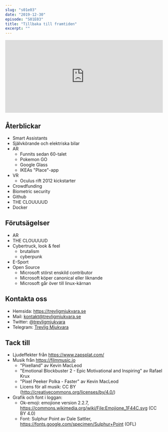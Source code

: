 ```yaml
---
slug: "s01e03"
date: "2019-12-30"
episode: "S01E03"
title: "Tillbaka till framtiden"
excerpt: ""
---
```


<SEO title="S01E03 - Tillbaka till framtiden" />
<div style="width: 100%;">
<iframe src="https://open.spotify.com/embed-podcast/episode/3f2vs71fxYidaJoDajjOaU" width="100%" height="232" frameborder="0" allowtransparency="true" allow="encrypted-media"></iframe>
</div>


## Återblickar
- Smart Assistants
- Självkörande och elektriska bilar
- AR
  * Funnits sedan 60-talet
  * Pokemon GO
  * Google Glass
  * IKEAs "Place"-app
- VR
  * Oculus rift 2012 kickstarter
- Crowdfunding
- Biometric security
- Github
- THE CLOUUUUD
- Docker


## Förutsägelser
- AR
- THE CLOUUUUD
- Cybertruck, look & feel
  * brutalism
  * cyberpunk
- E-Sport
- Open Source
  * Microsoft störst enskild contributor
  * Microsoft köper canonical eller liknande
  * Microsoft går över till linux-kärnan

## Kontakta oss
- Hemsida: https://trevligmjukvara.se
- Mail: kontakt@trevligmjukvara.se
- Twitter: [@trevligmjukvara](https://twitter.com/trevligmjukvara)
- Telegram: [Trevlig Mjukvara](https://t.me/trevligmjukvara)

## Tack till
- Ljudeffekter från https://www.zapsplat.com/ 
- Musik från https://filmmusic.io
  * "Pixelland" av Kevin MacLeod
  * "Emotional Blockbuster 2 - Epic Motivational and Inspiring" av Rafael Krux
  * "Pixel Peeker Polka - Faster" av Kevin MacLeod
  * Licens för all musik: CC BY (http://creativecommons.org/licenses/by/4.0/)
- Grafik och font i loggan:
  * Ok-emoji: emojione version 2.2.7, https://commons.wikimedia.org/wiki/File:Emojione_1F44C.svg (CC BY 4.0)
  * Font: Sulphur Point av Dale Sattler, https://fonts.google.com/specimen/Sulphur+Point (OFL)

